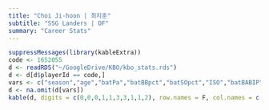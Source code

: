 ```yaml
---
title: "Choi Ji-hoon | 최지훈"
subtitle: "SSG Landers | OF"
summary: "Career Stats"
---
```

```r
suppressMessages(library(kableExtra))
code <- 1652055
d <- readRDS("~/GoogleDrive/KBO/kbo_stats.rds")
d <- d[d$playerId == code,]
vars <- c("season","age","batPa","batBBpct","batSOpct","ISO","batBABIP","wRCplus","SFR","batWAR")
d <- na.omit(d[vars])
kable(d, digits = c(0,0,0,1,1,3,3,1,1,2), row.names = F, col.names = c("Season","Age","PA","BB%","SO%","ISO","BABIP","wRC+","SFR","WAR")) %>% kable_styling(bootstrap_options = c("striped", "hover"), fixed_thead = T)
```
